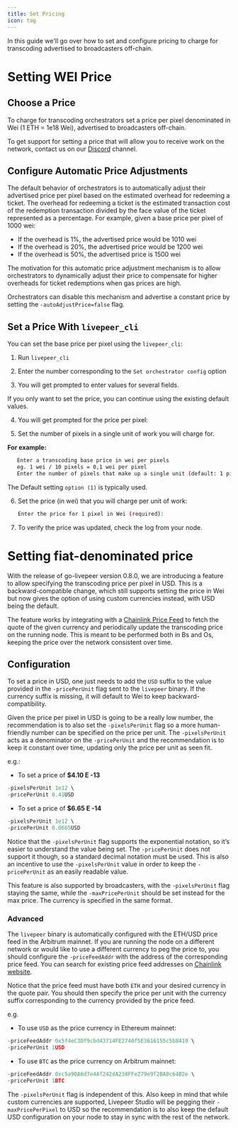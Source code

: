 ```yaml
---
title: Set Pricing
icon: tag
---
```


In this guide we'll go over how to set and configure pricing to charge for
transcoding advertised to broadcasters off-chain.

# Setting WEI Price 

## Choose a Price

To charge for transcoding orchestrators set a price per pixel denominated in Wei
(1 ETH = 1e18 Wei), advertised to broadcasters off-chain.

To get support for setting a price that will allow you to receive work on the
network, contact us on our [Discord](https://discord.gg/uaPhtyrWsF) channel.

## Configure Automatic Price Adjustments

The default behavior of orchestrators is to automatically adjust their
advertised price per pixel based on the estimated overhead for redeeming a
ticket. The overhead for redeeming a ticket is the estimated transaction cost of
the redemption transaction divided by the face value of the ticket represented
as a percentage. For example, given a base price per pixel of 1000 wei:

- If the overhead is 1%, the advertised price would be 1010 wei
- If the overhead is 20%, the advertised price would be 1200 wei
- If the overhead is 50%, the advertised price is 1500 wei

The motivation for this automatic price adjustment mechanism is to allow
orchestrators to dynamically adjust their price to compensate for higher
overheads for ticket redemptions when gas prices are high.

Orchestrators can disable this mechanism and advertise a constant price by
setting the `-autoAdjustPrice=false` flag.

## Set a Price With `livepeer_cli`

You can set the base price per pixel using the `livepeer_cli`:

1. Run `livepeer_cli`

2. Enter the number corresponding to the `Set orchestrator config` option

3. You will get prompted to enter values for several fields.

<Info>
  If you only want to set the price, you can continue using the existing default
  values.
</Info>

4. You will get prompted for the price per pixel:

5. Set the number of pixels in a single unit of work you will charge for.

**For example:**

```bash
   Enter a transcoding base price in wei per pixels
   eg. 1 wei / 10 pixels = 0,1 wei per pixel
   Enter the number of pixels that make up a single unit (default: 1 pixel):
```

<Info>The Default setting `option (1)` is typically used.</Info>

6. Set the price (in wei) that you will charge per unit of work:

   ```bash
   Enter the price for 1 pixel in Wei (required):
   ```

7. To verify the price was updated, check the log from your node.



# Setting fiat-denominated price

With the release of go-livepeer version 0.8.0, we are introducing a feature to allow specifying the transcoding price per pixel in USD. This is a backward-compatible change, which still supports setting the price in Wei but now gives the option of using custom currencies instead, with USD being the default.

The feature works by integrating with a [Chainlink Price Feed](https://docs.chain.link/data-feeds/price-feeds) to fetch the quote of the given currency and periodically update the transcoding price on the running node. This is meant to be performed both in Bs and Os, keeping the price over the network consistent over time.

## Configuration

To set a price in USD, one just needs to add the `USD` suffix to the value provided in the `-pricePerUnit` flag sent to the `livepeer` binary. If the currency suffix is missing, it will default to Wei to keep backward-compatibility.

Given the price per pixel in USD is going to be a really low number, the recommendation is to also set the `-pixelsPerUnit` flag so a more human-friendly number can be specified on the price per unit. The `-pixelsPerUnit` acts as a denominator on the `-pricePerUnit` and the recommendation is to keep it constant over time, updating only the price per unit as seen fit.

e.g.: 

- To set a price of **$4.10 E -13**

```jsx
-pixelsPerUnit 1e12 \
-pricePerUnit 0.41USD
```

- To set a price of **$6.65 E -14**

```jsx
-pixelsPerUnit 1e12 \
-pricePerUnit 0.0665USD
```

Notice that the `-pixelsPerUnit` flag supports the exponential notation, so it’s easier to understand the value being set. The `-pricePerUnit` does not support it though, so a standard decimal notation must be used. This is also an incentive to use the `-pixelsPerUnit` value in order to keep the `-pricePerUnit` as an easily readable value.

This feature is also supported by broadcasters, with the `-pixelsPerUnit` flag staying the same, while the `-maxPricePerUnit` should be set instead for the max price. The currency is specified in the same format.

### Advanced

The `livepeer` binary is automatically configured with the ETH/USD price feed in the Arbitrum mainnet. If you are running the node on a different network or would like to use a different currency to peg the price to, you should configure the `-priceFeedAddr` with the address of the corresponding price feed. You can search for existing price feed addresses on [Chainlink website](https://docs.chain.link/data-feeds/price-feeds/addresses?network=ethereum&page=1).

Notice that the price feed must have both `ETH` and your desired currency in the quote pair. You should then specify the price per unit with the currency suffix corresponding to the currency provided by the price feed.

e.g.

- To use `USD` as the price currency in Ethereum mainnet:

```jsx
-priceFeedAddr 0x5f4eC3Df9cbd43714FE2740f5E3616155c5b8419 \
-pricePerUnit 1USD
```

- To use `BTC` as the price currency on Arbitrum mainnet:

```jsx
-priceFeedAddr 0xc5a90A6d7e4Af242dA238FFe279e9f2BA0c64B2e \
-pricePerUnit 1BTC
```

The `-pixelsPerUnit` flag is independent of this. Also keep in mind that while custom currencies are supported, Livepeer Studio will be pegging their `-maxPricePerPixel` to USD so the recommendation is to also keep the default USD configuration on your node to stay in sync with the rest of the network.
